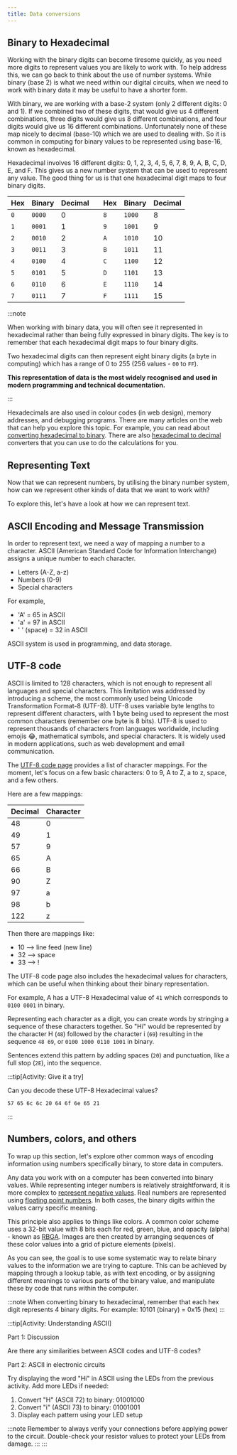 ```yaml
---
title: Data conversions
---
```


## Binary to Hexadecimal

Working with the binary digits can become tiresome quickly, as you need more digits to represent values you are likely to work with. To help address this, we can go back to think about the use of number systems. While binary (base 2) is what we need within our digital circuits, when we need to work with binary data it may be useful to have a shorter form.

With binary, we are working with a base-2 system (only 2 different digits: 0 and 1). If we combined two of these digits, that would give us 4 different combinations, three digits would give us 8 different combinations, and four digits would give us 16 different combinations. Unfortunately none of these map nicely to decimal (base-10) which we are used to dealing with. So it is common in computing for binary values to be represented using base-16, known as hexadecimal.

Hexadecimal involves 16 different digits: 0, 1, 2, 3, 4, 5, 6, 7, 8, 9, A, B, C, D, E, and F. This gives us a new number system that can be used to represent any value. The good thing for us is that one hexadecimal digit maps to four binary digits.

| Hex | Binary | Decimal | | Hex | Binary | Decimal |
|-----|--------|---------|---|-----|--------|---------|
| `0` | `0000` | 0 | | `8` | `1000` | 8 |
| `1` | `0001` | 1 | | `9` | `1001` | 9 |
| `2` | `0010` | 2 | | `A` | `1010` | 10 |
| `3` | `0011` | 3 | | `B` | `1011` | 11 |
| `4` | `0100` | 4 | | `C` | `1100` | 12 |
| `5` | `0101` | 5 | | `D` | `1101` | 13 |
| `6` | `0110` | 6 | | `E` | `1110` | 14 |
| `7` | `0111` | 7 | | `F` | `1111` | 15 |

:::note

When working with binary data, you will often see it represented in hexadecimal rather than being fully expressed in binary digits. The key is to remember that each hexadecimal digit maps to four binary digits.

Two hexadecimal digits can then represent eight binary digits (a byte in computing) which has a range of 0 to 255 (256 values - `00` to `FF`).

**This representation of data is the most widely recognised and used in modern programming and technical documentation.**

:::

Hexadecimals are also used in colour codes (in web design), memory addresses, and debugging programs. There are many articles on the web that can help you explore this topic. For example, you can read about [converting hexadecimal to binary](https://byjus.com/maths/convert-hexadecimal-to-binary/). There are also [hexadecimal to decimal](https://www.rapidtables.com/convert/number/hex-to-decimal.html) converters that you can use to do the calculations for you.

## Representing Text

Now that we can represent numbers, by utilising the binary number system, how can we represent other kinds of data that we want to work with?

To explore this, let's have a look at how we can represent text.

## ASCII Encoding and Message Transmission

In order to represent text, we need a way of mapping a number to a character. ASCII (American Standard Code for Information Interchange) assigns a unique number to each character.
- Letters (A-Z, a-z)
- Numbers (0-9)
- Special characters

For example, 
- 'A' = 65 in ASCII
- 'a' = 97 in ASCII
- ' ' (space) = 32 in ASCII

ASCII system is used in programming, and data storage. 


## UTF-8 code

ASCII is limited to 128 characters, which is not enough to represent all languages and special characters. This limitation was addressed by introducing a scheme, the most commonly used being Unicode Transformation Format-8 (UTF-8). UTF-8 uses variable byte lengths to represent different characters, with 1 byte being used to represent the most common characters (remember one byte is 8 bits). UTF-8 is used to represent thousands of characters from languages worldwide, including emojis 😂, mathematical symbols, and special characters. It is widely used in modern applications, such as web development and email communication.  

The [UTF-8 code page](https://www.charset.org/utf-8) provides a list of character mappings. For the moment, let's focus on a few basic characters: 0 to 9, A to Z, a to z, space, and a few others.

Here are a few mappings:

| Decimal | Character |
|---------|-----------|
| 48 | 0 |
| 49 | 1 |
| 57 | 9 |
| 65 | A |
| 66 | B |
| 90 | Z |
| 97 | a |
| 98 | b |
| 122 | z |

Then there are mappings like:

- 10 --> line feed (new line)
- 32 --> space
- 33 --> !

The UTF-8 code page also includes the hexadecimal values for characters, which can be useful when thinking about their binary representation.

For example, A has a UTF-8 Hexadecimal value of `41` which corresponds to `0100 0001` in binary.

Representing each character as a digit, you can create words by stringing a sequence of these characters together. So "Hi" would be represented by the character H (`48`) followed by the character i (`69`) resulting in the sequence `48 69`, or `0100 1000 0110 1001` in binary.

Sentences extend this pattern by adding spaces (`20`) and punctuation, like a full stop (`2E`), into the sequence.

:::tip[Activity: Give it a try]

Can you decode these UTF-8 Hexadecimal values?

`57 65 6c 6c 20 64 6f 6e 65 21`

:::

## Numbers, colors, and others

To wrap up this section, let's explore other common ways of encoding information using numbers specifically binary, to store data in computers.

Any data you work with on a computer has been converted into binary values. While representing integer numbers is relatively straightforward, it is more complex to [represent negative values](https://www.geeksforgeeks.org/representation-of-negative-binary-numbers). Real numbers are represented using [floating point numbers](https://www.geeksforgeeks.org/introduction-of-floating-point-representation/). In both cases, the binary digits within the values carry specific meaning.

This principle also applies to things like colors. A common color scheme uses a 32-bit value with 8 bits each for red, green, blue, and opacity (alpha) - known as [RBGA](https://en.wikipedia.org/wiki/RGBA_color_model). Images are then created by arranging sequences of these color values into a grid of picture elements (pixels).

As you can see, the goal is to use some systematic way to relate binary values to the information we are trying to capture. This can be achieved by mapping through a lookup table, as with text encoding, or by assigning different meanings to various parts of the binary value, and manipulate these by code that runs within the computer.

:::note
When converting binary to hexadecimal, remember that each hex digit represents 4 binary digits. For example: 10101 (binary) = 0x15 (hex)
:::



:::tip[Activity: Understanding ASCII]

Part 1: Discussion 

Are there any similarities between ASCII codes and UTF-8 codes? 

Part 2: ASCII in electronic  circuits 

Try displaying the word "Hi" in ASCII using the LEDs from the previous activity. Add more LEDs if needed:

1. Convert "H" (ASCII 72) to binary: 01001000
2. Convert "i" (ASCII 73) to binary: 01001001
3. Display each pattern using your LED setup


:::note
Remember to always verify your connections before applying power to the circuit. Double-check your resistor values to protect your LEDs from damage.
:::
:::